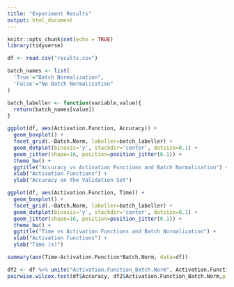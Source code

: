 ---
title: "Experiment Results"
output: html_document
---

```{r setup, include=FALSE}
knitr::opts_chunk$set(echo = TRUE)
library(tidyverse)
```



```{r, include=F}
df <- read.csv("results.csv")
```

```{r, echo=F, message=FALSE, warning=FALSE}
batch_names <- list(
  'True'="Batch Normalization",
  'False'="No Batch Normalization"
)

batch_labeller <- function(variable,value){
  return(batch_names[value])
}

ggplot(df, aes(Activation.Function, Accuracy)) +
  geom_boxplot() +
  facet_grid(.~Batch.Norm, labeller=batch_labeller) +
  geom_dotplot(binaxis='y', stackdir='center', dotsize=0.1) +
  geom_jitter(shape=16, position=position_jitter(0.1)) +
  theme_bw() +
  ggtitle("Accuracy vs Activation Functions and Batch Normalization") +
  xlab("Activation Functions") +
  ylab("Accuracy on the Validation Set")
```

```{r, echo=F, message=FALSE, warning=FALSE}
ggplot(df, aes(Activation.Function, Time)) +
  geom_boxplot() +
  facet_grid(.~Batch.Norm, labeller=batch_labeller) +
  geom_dotplot(binaxis='y', stackdir='center', dotsize=0.1) +
  geom_jitter(shape=16, position=position_jitter(0.1)) +
  theme_bw() +
  ggtitle("Time vs Activation Functions and Batch Normalization") +
  xlab("Activation Functions") +
  ylab("Time (s)")
```

```{r}
summary(aov(Time~Activation.Function*Batch.Norm, data=df))
```
```{r, message=FALSE, warning=FALSE}
df2 <- df %>% unite("Activation.Function_Batch.Norm", Activation.Function:Batch.Norm, , remove = FALSE)
pairwise.wilcox.test(df$Accuracy, df2$Activation.Function_Batch.Norm,p.adjust.method = "bonferroni")
```
